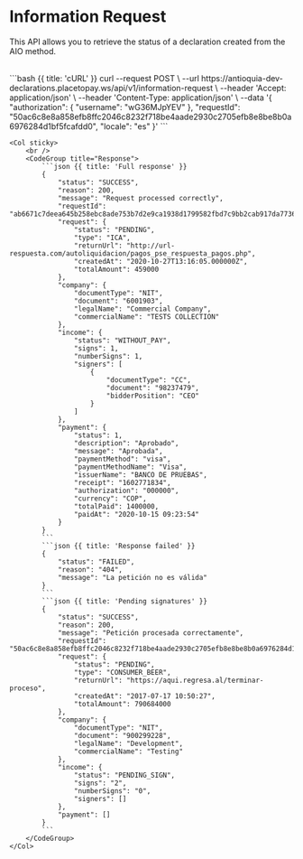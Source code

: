 
# Information Request

This API allows you to retrieve the status of a declaration created from the AIO method.

<Row>
    <Col>
        <ApiReader
            path="/api/v1/information-request"
            method="POST"
            api={props.refs}
        />
    </Col>
    <Col sticky>
        <br />
        <CodeGroup title="Request" tag="POST" label="/v1/information-request">
            ```bash {{ title: 'cURL' }}
            curl --request POST \
            --url https://antioquia-dev-declarations.placetopay.ws/api/v1/information-request \
            --header 'Accept: application/json' \
            --header 'Content-Type: application/json' \
            --data '{
            "authorization": {
                "username": "wG36MJpYEV"
            },
            "requestId": "50ac6c8e8a858efb8ffc2046c8232f718be4aade2930c2705efb8e8be8b0a6976284d1bf5fcafdd0",
            "locale": "es"
            }'
            ```
        </CodeGroup>
    </Col>
</Row>

<Row>
    <Col>
        <ApiReader
            path="/api/v1/information-request"
            method="post"
            type="response"
            api={props.refs}
        />
    </Col>

    <Col sticky>
        <br />
        <CodeGroup title="Response">
            ```json {{ title: 'Full response' }}
            {
                "status": "SUCCESS",
                "reason": 200,
                "message": "Request processed correctly",
                "requestId": "ab6671c7deea645b258ebc8ade753b7d2e9ca1938d1799582fbd7c9bb2cab917da7736fc50f6f1",
                "request": {
                    "status": "PENDING",
                    "type": "ICA",
                    "returnUrl": "http://url-respuesta.com/autoliquidacion/pagos_pse_respuesta_pagos.php",
                    "createdAt": "2020-10-27T13:16:05.000000Z",
                    "totalAmount": 459000
                },
                "company": {
                    "documentType": "NIT",
                    "document": "6001903",
                    "legalName": "Commercial Company",
                    "commercialName": "TESTS COLLECTION"
                },
                "income": {
                    "status": "WITHOUT_PAY",
                    "signs": 1,
                    "numberSigns": 1,
                    "signers": [
                        {
                            "documentType": "CC",
                            "document": "98237479",
                            "bidderPosition": "CEO"
                        }
                    ]
                },
                "payment": {
                    "status": 1,
                    "description": "Aprobado",
                    "message": "Aprobada",
                    "paymentMethod": "visa",
                    "paymentMethodName": "Visa",
                    "issuerName": "BANCO DE PRUEBAS",
                    "receipt": "1602771834",
                    "authorization": "000000",
                    "currency": "COP",
                    "totalPaid": 1400000,
                    "paidAt": "2020-10-15 09:23:54"
                }
            }
            ```
            ```json {{ title: 'Response failed' }}
            {
                "status": "FAILED",
                "reason": "404",
                "message": "La petición no es válida"
            }
            ```
            ```json {{ title: 'Pending signatures' }}
            {
                "status": "SUCCESS",
                "reason": 200,
                "message": "Petición procesada correctamente",
                "requestId": "50ac6c8e8a858efb8ffc2046c8232f718be4aade2930c2705efb8e8be8b0a6976284d1bf5fcafdd0",
                "request": {
                    "status": "PENDING",
                    "type": "CONSUMER_BEER",
                    "returnUrl": "https://aqui.regresa.al/terminar-proceso",
                    "createdAt": "2017-07-17 10:50:27",
                    "totalAmount": 790684000
                },
                "company": {
                    "documentType": "NIT",
                    "document": "900299228",
                    "legalName": "Development",
                    "commercialName": "Testing"
                },
                "income": {
                    "status": "PENDING_SIGN",
                    "signs": "2",
                    "numberSigns": "0",
                    "signers": []
                },
                "payment": []
            }
            ```
        </CodeGroup>
    </Col>
</Row>
